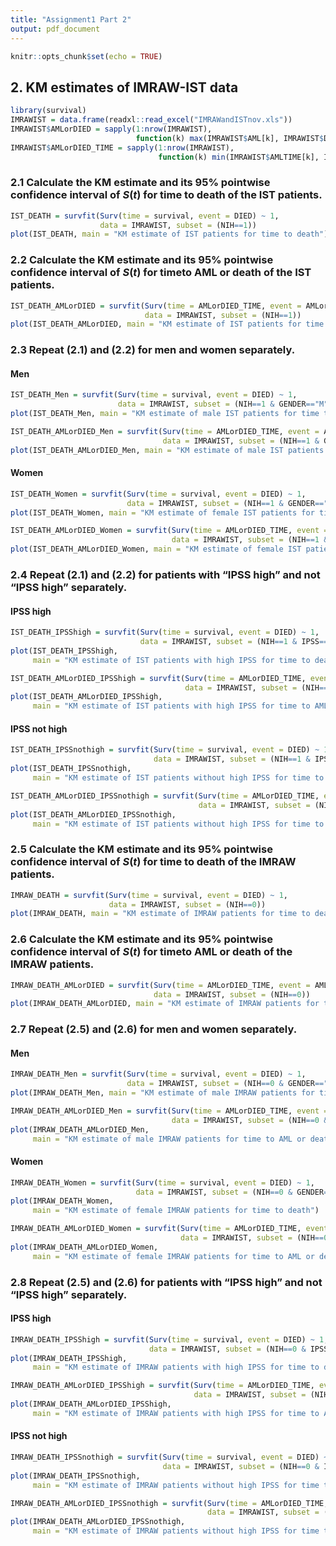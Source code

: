 ```yaml
---
title: "Assignment1 Part 2"
output: pdf_document
---
```


```r
knitr::opts_chunk$set(echo = TRUE)
```

## 2. KM estimates of IMRAW-IST data

```r
library(survival)
IMRAWIST = data.frame(readxl::read_excel("IMRAWandISTnov.xls"))
IMRAWIST$AMLorDIED = sapply(1:nrow(IMRAWIST), 
                            function(k) max(IMRAWIST$AML[k], IMRAWIST$DIED[k]))
IMRAWIST$AMLorDIED_TIME = sapply(1:nrow(IMRAWIST), 
                                 function(k) min(IMRAWIST$AMLTIME[k], IMRAWIST$survival[k]))
```

### 2.1 Calculate the KM estimate and its 95% pointwise confidence interval of $S(t)$ for time to death of the IST patients.

```r
IST_DEATH = survfit(Surv(time = survival, event = DIED) ~ 1, 
                    data = IMRAWIST, subset = (NIH==1))
plot(IST_DEATH, main = "KM estimate of IST patients for time to death")
```


### 2.2 Calculate the KM estimate and its 95% pointwise confidence interval of $S(t)$ for timeto AML or death of the IST patients.

```r
IST_DEATH_AMLorDIED = survfit(Surv(time = AMLorDIED_TIME, event = AMLorDIED) ~ 1, 
                              data = IMRAWIST, subset = (NIH==1))
plot(IST_DEATH_AMLorDIED, main = "KM estimate of IST patients for time to AML or death")
```

### 2.3 Repeat (2.1) and (2.2) for men and women separately.

#### Men

```r
IST_DEATH_Men = survfit(Surv(time = survival, event = DIED) ~ 1, 
                        data = IMRAWIST, subset = (NIH==1 & GENDER=="M"))
plot(IST_DEATH_Men, main = "KM estimate of male IST patients for time to death")

IST_DEATH_AMLorDIED_Men = survfit(Surv(time = AMLorDIED_TIME, event = AMLorDIED) ~ 1, 
                                  data = IMRAWIST, subset = (NIH==1 & GENDER=="M"))
plot(IST_DEATH_AMLorDIED_Men, main = "KM estimate of male IST patients for time to AML or death")
```

#### Women

```r
IST_DEATH_Women = survfit(Surv(time = survival, event = DIED) ~ 1, 
                          data = IMRAWIST, subset = (NIH==1 & GENDER=="F"))
plot(IST_DEATH_Women, main = "KM estimate of female IST patients for time to death")

IST_DEATH_AMLorDIED_Women = survfit(Surv(time = AMLorDIED_TIME, event = AMLorDIED) ~ 1, 
                                    data = IMRAWIST, subset = (NIH==1 & GENDER=="F"))
plot(IST_DEATH_AMLorDIED_Women, main = "KM estimate of female IST patients for time to AML or death")
```

### 2.4 Repeat (2.1) and (2.2) for patients with “IPSS high” and not “IPSS high” separately.

#### IPSS high

```r
IST_DEATH_IPSShigh = survfit(Surv(time = survival, event = DIED) ~ 1, 
                             data = IMRAWIST, subset = (NIH==1 & IPSS=="High"))
plot(IST_DEATH_IPSShigh, 
     main = "KM estimate of IST patients with high IPSS for time to death")

IST_DEATH_AMLorDIED_IPSShigh = survfit(Surv(time = AMLorDIED_TIME, event = AMLorDIED) ~ 1, 
                                       data = IMRAWIST, subset = (NIH==1 & IPSS=="High"))
plot(IST_DEATH_AMLorDIED_IPSShigh, 
     main = "KM estimate of IST patients with high IPSS for time to AML or death")
```

#### IPSS not high

```r
IST_DEATH_IPSSnothigh = survfit(Surv(time = survival, event = DIED) ~ 1, 
                                data = IMRAWIST, subset = (NIH==1 & IPSS!="High"))
plot(IST_DEATH_IPSSnothigh, 
     main = "KM estimate of IST patients without high IPSS for time to death")

IST_DEATH_AMLorDIED_IPSSnothigh = survfit(Surv(time = AMLorDIED_TIME, event = AMLorDIED) ~ 1, 
                                          data = IMRAWIST, subset = (NIH==1 & IPSS!="High"))
plot(IST_DEATH_AMLorDIED_IPSSnothigh, 
     main = "KM estimate of IST patients without high IPSS for time to AML or death")
```

### 2.5 Calculate the KM estimate and its 95% pointwise confidence interval of $S(t)$ for time to death of the IMRAW patients.

```r
IMRAW_DEATH = survfit(Surv(time = survival, event = DIED) ~ 1, 
                      data = IMRAWIST, subset = (NIH==0))
plot(IMRAW_DEATH, main = "KM estimate of IMRAW patients for time to death")
```

### 2.6  Calculate the KM estimate and its 95% pointwise confidence interval of $S(t)$ for timeto AML or death of the IMRAW patients.

```r
IMRAW_DEATH_AMLorDIED = survfit(Surv(time = AMLorDIED_TIME, event = AMLorDIED) ~ 1, 
                                data = IMRAWIST, subset = (NIH==0))
plot(IMRAW_DEATH_AMLorDIED, main = "KM estimate of IMRAW patients for time to AML or death")
```

### 2.7 Repeat (2.5) and (2.6) for men and women separately.

#### Men

```r
IMRAW_DEATH_Men = survfit(Surv(time = survival, event = DIED) ~ 1, 
                          data = IMRAWIST, subset = (NIH==0 & GENDER=="M"))
plot(IMRAW_DEATH_Men, main = "KM estimate of male IMRAW patients for time to death")

IMRAW_DEATH_AMLorDIED_Men = survfit(Surv(time = AMLorDIED_TIME, event = AMLorDIED) ~ 1, 
                                    data = IMRAWIST, subset = (NIH==0 & GENDER=="M"))
plot(IMRAW_DEATH_AMLorDIED_Men, 
     main = "KM estimate of male IMRAW patients for time to AML or death")
```

#### Women

```r
IMRAW_DEATH_Women = survfit(Surv(time = survival, event = DIED) ~ 1, 
                            data = IMRAWIST, subset = (NIH==0 & GENDER=="F"))
plot(IMRAW_DEATH_Women, 
     main = "KM estimate of female IMRAW patients for time to death")

IMRAW_DEATH_AMLorDIED_Women = survfit(Surv(time = AMLorDIED_TIME, event = AMLorDIED) ~ 1, 
                                      data = IMRAWIST, subset = (NIH==0 & GENDER=="F"))
plot(IMRAW_DEATH_AMLorDIED_Women, 
     main = "KM estimate of female IMRAW patients for time to AML or death")
```

### 2.8 Repeat (2.5) and (2.6) for patients with “IPSS high” and not “IPSS high” separately.

#### IPSS high

```r
IMRAW_DEATH_IPSShigh = survfit(Surv(time = survival, event = DIED) ~ 1, 
                               data = IMRAWIST, subset = (NIH==0 & IPSS=="High"))
plot(IMRAW_DEATH_IPSShigh, 
     main = "KM estimate of IMRAW patients with high IPSS for time to death")

IMRAW_DEATH_AMLorDIED_IPSShigh = survfit(Surv(time = AMLorDIED_TIME, event = AMLorDIED) ~ 1, 
                                         data = IMRAWIST, subset = (NIH==0 & IPSS=="High"))
plot(IMRAW_DEATH_AMLorDIED_IPSShigh, 
     main = "KM estimate of IMRAW patients with high IPSS for time to AML or death")
```

#### IPSS not high

```r
IMRAW_DEATH_IPSSnothigh = survfit(Surv(time = survival, event = DIED) ~ 1, 
                                  data = IMRAWIST, subset = (NIH==0 & IPSS!="High"))
plot(IMRAW_DEATH_IPSSnothigh, 
     main = "KM estimate of IMRAW patients without high IPSS for time to death")

IMRAW_DEATH_AMLorDIED_IPSSnothigh = survfit(Surv(time = AMLorDIED_TIME, event = AMLorDIED) ~ 1, 
                                            data = IMRAWIST, subset = (NIH==0 & IPSS!="High"))
plot(IMRAW_DEATH_AMLorDIED_IPSSnothigh, 
     main = "KM estimate of IMRAW patients without high IPSS for time to AML or death")
```
